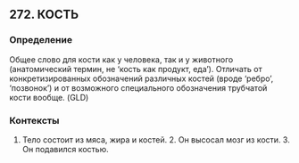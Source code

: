 ## 272. КОСТЬ
### Определение
Общее слово для кости как у человека, так и у животного (анатомический термин, не ‘кость как продукт, еда’). Отличать от конкретизированных обозначений различных костей (вроде ‘ребро’, ‘позвонок’) и от возможного специального обозначения трубчатой кости вообще. (GLD)

### Контексты
1. Тело состоит из мяса, жира и костей. 2. Он высосал мозг из кости. 3. Он подавился костью.

